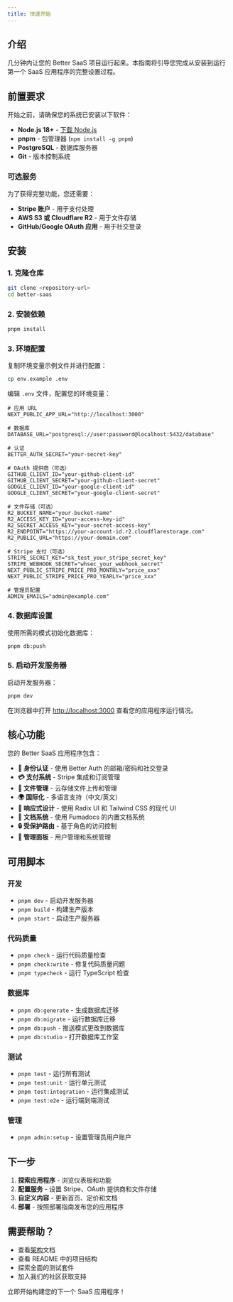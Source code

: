 ```yaml
---
title: 快速开始
---
```


## 介绍

几分钟内让您的 Better SaaS 项目运行起来。本指南将引导您完成从安装到运行第一个 SaaS 应用程序的完整设置过程。

## 前置要求

开始之前，请确保您的系统已安装以下软件：

- **Node.js 18+** - [下载 Node.js](https://nodejs.org/)
- **pnpm** - 包管理器 (`npm install -g pnpm`)
- **PostgreSQL** - 数据库服务器
- **Git** - 版本控制系统

### 可选服务

为了获得完整功能，您还需要：

- **Stripe 账户** - 用于支付处理
- **AWS S3 或 Cloudflare R2** - 用于文件存储
- **GitHub/Google OAuth 应用** - 用于社交登录

## 安装

### 1. 克隆仓库

```bash
git clone <repository-url>
cd better-saas
```

### 2. 安装依赖

```bash
pnpm install
```

### 3. 环境配置

复制环境变量示例文件并进行配置：

```bash
cp env.example .env
```

编辑 `.env` 文件，配置您的环境变量：

```
# 应用 URL
NEXT_PUBLIC_APP_URL="http://localhost:3000"

# 数据库
DATABASE_URL="postgresql://user:password@localhost:5432/database"

# 认证
BETTER_AUTH_SECRET="your-secret-key"

# OAuth 提供商（可选）
GITHUB_CLIENT_ID="your-github-client-id"
GITHUB_CLIENT_SECRET="your-github-client-secret"
GOOGLE_CLIENT_ID="your-google-client-id"
GOOGLE_CLIENT_SECRET="your-google-client-secret"

# 文件存储（可选）
R2_BUCKET_NAME="your-bucket-name"
R2_ACCESS_KEY_ID="your-access-key-id"
R2_SECRET_ACCESS_KEY="your-secret-access-key"
R2_ENDPOINT="https://your-account-id.r2.cloudflarestorage.com"
R2_PUBLIC_URL="https://your-domain.com"

# Stripe 支付（可选）
STRIPE_SECRET_KEY="sk_test_your_stripe_secret_key"
STRIPE_WEBHOOK_SECRET="whsec_your_webhook_secret"
NEXT_PUBLIC_STRIPE_PRICE_PRO_MONTHLY="price_xxx"
NEXT_PUBLIC_STRIPE_PRICE_PRO_YEARLY="price_xxx"

# 管理员配置
ADMIN_EMAILS="admin@example.com"
```

### 4. 数据库设置

使用所需的模式初始化数据库：

```bash
pnpm db:push
```

### 5. 启动开发服务器

启动开发服务器：

```bash
pnpm dev
```

在浏览器中打开 [http://localhost:3000](http://localhost:3000) 查看您的应用程序运行情况。

## 核心功能

您的 Better SaaS 应用程序包含：

- **🔐 身份认证** - 使用 Better Auth 的邮箱/密码和社交登录
- **💳 支付系统** - Stripe 集成和订阅管理
- **📁 文件管理** - 云存储文件上传和管理
- **🌍 国际化** - 多语言支持（中文/英文）
- **📱 响应式设计** - 使用 Radix UI 和 Tailwind CSS 的现代 UI
- **📖 文档系统** - 使用 Fumadocs 的内置文档系统
- **🔒 受保护路由** - 基于角色的访问控制
- **👥 管理面板** - 用户管理和系统管理

## 可用脚本

### 开发
- `pnpm dev` - 启动开发服务器
- `pnpm build` - 构建生产版本
- `pnpm start` - 启动生产服务器

### 代码质量
- `pnpm check` - 运行代码质量检查
- `pnpm check:write` - 修复代码质量问题
- `pnpm typecheck` - 运行 TypeScript 检查

### 数据库
- `pnpm db:generate` - 生成数据库迁移
- `pnpm db:migrate` - 运行数据库迁移
- `pnpm db:push` - 推送模式更改到数据库
- `pnpm db:studio` - 打开数据库工作室

### 测试
- `pnpm test` - 运行所有测试
- `pnpm test:unit` - 运行单元测试
- `pnpm test:integration` - 运行集成测试
- `pnpm test:e2e` - 运行端到端测试

### 管理
- `pnpm admin:setup` - 设置管理员用户账户

## 下一步

1. **探索应用程序** - 浏览仪表板和功能
2. **配置服务** - 设置 Stripe、OAuth 提供商和文件存储
3. **自定义内容** - 更新首页、定价和文档
4. **部署** - 按照部署指南发布您的应用程序

## 需要帮助？

- 查看[架构](/docs/architecture)文档
- 查看 README 中的项目结构
- 探索全面的测试套件
- 加入我们的社区获取支持

立即开始构建您的下一个 SaaS 应用程序！ 